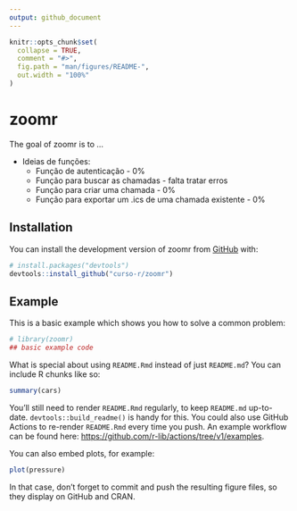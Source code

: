 ```yaml
---
output: github_document
---
```


<!-- README.md is generated from README.Rmd. Please edit that file -->

```r
knitr::opts_chunk$set(
  collapse = TRUE,
  comment = "#>",
  fig.path = "man/figures/README-",
  out.width = "100%"
)
```

# zoomr

<!-- badges: start -->
<!-- badges: end -->

The goal of zoomr is to ...

- Ideias de funções:
  - Função de autenticação - 0%
  - Função para buscar as chamadas - falta tratar erros
  - Função para criar uma chamada - 0%
  - Função para exportar um .ics de uma chamada existente - 0%

## Installation

You can install the development version of zoomr from [GitHub](https://github.com/) with:

``` r
# install.packages("devtools")
devtools::install_github("curso-r/zoomr")
```

## Example

This is a basic example which shows you how to solve a common problem:

```r
# library(zoomr)
## basic example code
```

What is special about using `README.Rmd` instead of just `README.md`? You can include R chunks like so:

```r
summary(cars)
```

You'll still need to render `README.Rmd` regularly, to keep `README.md` up-to-date. `devtools::build_readme()` is handy for this. You could also use GitHub Actions to re-render `README.Rmd` every time you push. An example workflow can be found here: <https://github.com/r-lib/actions/tree/v1/examples>.

You can also embed plots, for example:

```r
plot(pressure)
```

In that case, don't forget to commit and push the resulting figure files, so they display on GitHub and CRAN.

